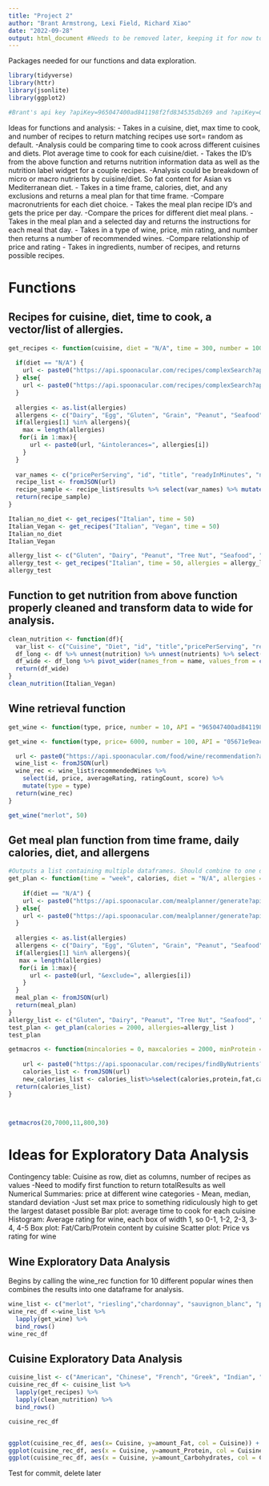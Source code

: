 ---
title: "Project 2"
author: "Brant Armstrong, Lexi Field, Richard Xiao"
date: "2022-09-28"
output: html_document #Needs to be removed later, keeping it for now to test how the file knits.
---

Packages needed for our functions and data exploration.
```{r, message=FALSE}
library(tidyverse)
library(httr)
library(jsonlite)
library(ggplot2)

#Brant's api key ?apiKey=965047400ad841198f2fd834535db269 and ?apiKey=05671e9eac144e52907ef1a7a7e37874
```

Ideas for functions and analysis:
- Takes in a cuisine, diet, max time to cook, and number of recipes to return matching recipes use sort= random as default. 
  -Analysis could be comparing time to cook across different cuisines and diets. Plot average time to cook for each cuisine/diet. 
- Takes the ID's from the above function and returns nutrition information data as well as the nutrition label widget for a couple recipes.
  -Analysis could be breakdown of micro or macro nutrients by cuisine/diet. So fat content for Asian vs Mediterranean diet.
- Takes in a time frame, calories, diet, and any exclusions and returns a meal plan for that time frame.
  -Compare macronutrients for each diet choice.
- Takes the meal plan recipe ID's and gets the price per day.
  -Compare the prices for different diet meal plans.
- Takes in the meal plan and a selected day and returns the instructions for each meal that day.
- Takes in a type of wine, price, min rating, and number then returns a number of recommended wines.
  -Compare relationship of price and rating
- Takes in ingredients, number of recipes, and returns possible recipes.

# **Functions**


## Recipes for cuisine, diet, time to cook, a vector/list of allergies.

```{r}
get_recipes <- function(cuisine, diet = "N/A", time = 300, number = 100, allergies = "None", API = "05671e9eac144e52907ef1a7a7e37874"){
  
  if(diet == "N/A") {
    url <- paste0("https://api.spoonacular.com/recipes/complexSearch?apiKey=", API, "&cuisine=", cuisine,"&maxReadyTime=", time, "&number=", number, "&sort=random&addRecipeNutrition=true")
  } else{
    url <- paste0("https://api.spoonacular.com/recipes/complexSearch?apiKey=", API, "&cuisine=", cuisine, "&diet=", diet,"&maxReadyTime=", time,"&number=", number, "&sort=random&addRecipeNutrition=true")
  }
  
  allergies <- as.list(allergies)
  allergens <- c("Dairy", "Egg", "Gluten", "Grain", "Peanut", "Seafood", "Sesame", "Shellfish", "Soy", "Sulfite", "Tree Nut", "Wheat")
  if(allergies[1] %in% allergens){
    max = length(allergies)
   for(i in 1:max){
      url <- paste0(url, "&intolerances=", allergies[i])
    }
  }
  
  var_names <- c("pricePerServing", "id", "title", "readyInMinutes", "nutrition", "servings")
  recipe_list <- fromJSON(url)
  recipe_sample <- recipe_list$results %>% select(var_names) %>% mutate(Cuisine = cuisine, Diet = diet)
  return(recipe_sample)
}

Italian_no_diet <- get_recipes("Italian", time = 50)
Italian_Vegan <- get_recipes("Italian", "Vegan", time = 50)
Italian_no_diet
Italian_Vegan

allergy_list <- c("Gluten", "Dairy", "Peanut", "Tree Nut", "Seafood", "Shellfish")
allergy_test <- get_recipes("Italian", time = 50, allergies = allergy_list)
allergy_test
```


## Function to get nutrition from above function properly cleaned and transform data to wide for analysis.

```{r}
clean_nutrition <- function(df){
  var_list <- c("Cuisine", "Diet", "id", "title","pricePerServing", "readyInMinutes", "name", "amount", "unit", "servings" )
  df_long <- df %>% unnest(nutrition) %>% unnest(nutrients) %>% select(var_list)
  df_wide <- df_long %>% pivot_wider(names_from = name, values_from = c(amount, unit ))
  return(df_wide)
}
clean_nutrition(Italian_Vegan)
```

## Wine retrieval function
```{r}

get_wine <- function(type, price, number = 10, API = "965047400ad841198f2fd834535db269"){

get_wine <- function(type, price= 6000, number = 100, API = "05671e9eac144e52907ef1a7a7e37874"){

  url <- paste0("https://api.spoonacular.com/food/wine/recommendation?apiKey=", API, "&wine=", type, "&maxPrice=", price, "&number=", number)
  wine_list <- fromJSON(url)
  wine_rec <- wine_list$recommendedWines %>% 
    select(id, price, averageRating, ratingCount, score) %>% 
    mutate(type = type)
  return(wine_rec)
}

get_wine("merlot", 50)

```

## Get meal plan function from time frame, daily calories, diet, and allergens

```{r}
#Outputs a list containing multiple dataframes. Should combine to one dataframe.
get_plan <- function(time = "week", calories, diet = "N/A", allergies = "None", API = "965047400ad841198f2fd834535db269"){
  
    if(diet == "N/A") {
    url <- paste0("https://api.spoonacular.com/mealplanner/generate?apiKey=", API, "&timeFrame=", time,"&targetCalories=", calories)
  } else{
    url <- paste0("https://api.spoonacular.com/mealplanner/generate?apiKey=", API, "&timeFrame=", time, "&diet=", diet,"&targetCalories=", calories)
  }
  
  allergies <- as.list(allergies)
  allergens <- c("Dairy", "Egg", "Gluten", "Grain", "Peanut", "Seafood", "Sesame", "Shellfish", "Soy", "Sulfite", "Tree Nut", "Wheat")
  if(allergies[1] %in% allergens){
   max = length(allergies)
   for(i in 1:max){
      url <- paste0(url, "&exclude=", allergies[i])
    }
  }
  meal_plan <- fromJSON(url)
  return(meal_plan)
}
allergy_list <- c("Gluten", "Dairy", "Peanut", "Tree Nut", "Seafood", "Shellfish")
test_plan <- get_plan(calories = 2000, allergies=allergy_list )
test_plan
```


```{r}

getmacros <- function(mincalories = 0, maxcalories = 2000, minProtein = 0, maxProtein = 700, number = 20, random = TRUE,API = "ca0e515fe1024fd489a76a3d88fcb775"){
  
    url <- paste0("https://api.spoonacular.com/recipes/findByNutrients?apiKey=", API, "&minCalories=", mincalories, "&maxCalories=", maxcalories, "&minProtein=", minProtein, "&maxProtein=",maxProtein, "&number=", number, "&random=", random)
    calories_list <- fromJSON(url)
    new_calories_list <- calories_list%>%select(calories,protein,fat,carbs)
  return(calories_list)
}



getmacros(20,7000,11,800,30)

```

# Ideas for Exploratory Data Analysis
Contingency table: Cuisine as row, diet as columns, number of recipes as values
  -Need to modify first function to return totalResults as well
Numerical Summaries: price at different wine categories - Mean, median, standard deviation 
  -Just set max price to something ridiculously high to get the largest dataset possible
Bar plot: average time to cook for each cuisine
Histogram: Average rating for wine, each box of width 1, so 0-1, 1-2, 2-3, 3-4, 4-5
Box plot: Fat/Carb/Protein content by cuisine
Scatter plot: Price vs rating for wine




## Wine Exploratory Data Analysis

Begins by calling the wine_rec function for 10 different popular wines then combines the results into one dataframe for analysis.
```{r}
wine_list <- c("merlot", "riesling","chardonnay", "sauvignon_blanc", "pinot_noir", "cabernet_sauvignon", "moscato", "champagne", "prosecco", "zinfandel")
wine_rec_df <-wine_list %>%
  lapply(get_wine) %>%
  bind_rows()
wine_rec_df
```

## Cuisine Exploratory Data Analysis

```{r}
cuisine_list <- c("American", "Chinese", "French", "Greek", "Indian", "Italian","Japanese", "Mexican", "Middle Eastern", "Korean")
cuisine_rec_df <- cuisine_list %>%
  lapply(get_recipes) %>%
  lapply(clean_nutrition) %>%
  bind_rows()

cuisine_rec_df


ggplot(cuisine_rec_df, aes(x= Cuisine, y=amount_Fat, col = Cuisine)) + geom_boxplot(fill="grey") + geom_jitter()
ggplot(cuisine_rec_df, aes(x = Cuisine, y=amount_Protein, col = Cuisine)) + geom_boxplot(fill="grey") + geom_jitter()
ggplot(cuisine_rec_df, aes(x = Cuisine, y=amount_Carbohydrates, col = Cuisine)) + geom_boxplot(fill="grey") + geom_jitter()
```

Test for commit, delete later
